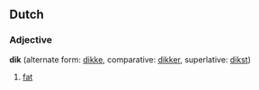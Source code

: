 ==Dutch==
===Adjective===
'''dik''' (alternate form: [[dikke]], comparative: [[dikker]], superlative: [[dikst]])

# [[fat]]